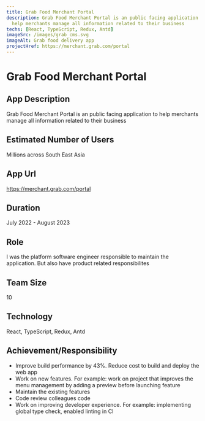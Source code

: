 ```yaml
---
title: Grab Food Merchant Portal
description: Grab Food Merchant Portal is an public facing application to
  help merchants manage all information related to their business
techs: [React, TypeScript, Redux, Antd]
imageSrc: /images/grab_cms.svg
imageAlt: Grab food delivery app
projectHref: https://merchant.grab.com/portal
---
```



<MdImageContainer>
  <Picture
    src="/images/grab_cms.svg"
    alt="Food delivery app illustration"
    width="770"
    height="730"
  />
</MdImageContainer>

# Grab Food Merchant Portal

## App Description

Grab Food Merchant Portal is an public facing application to
help merchants manage all information related to their business

## Estimated Number of Users

Millions across South East Asia

## App Url

https://merchant.grab.com/portal

## Duration

July 2022 - August 2023

## Role

I was the platform software engineer responsible to maintain the application. But also have product related responsibilites

## Team Size

10

## Technology

React, TypeScript, Redux, Antd

## Achievement/Responsibility

- Improve build performance by 43%. Reduce cost to build and deploy the web app
- Work on new features. For example: work on project that improves the menu management by adding a preview before launching feature
- Maintain the existing features
- Code review colleagues code
- Work on improving developer experience. For example: implementing global type check, enabled linting in CI

